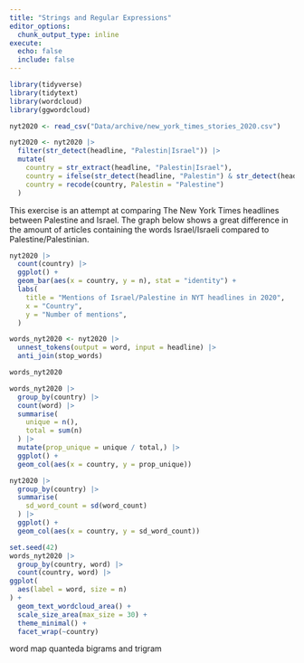 ```yaml
---
title: "Strings and Regular Expressions"
editor_options: 
  chunk_output_type: inline
execute:
  echo: false
  include: false
---
```


```r
library(tidyverse)
library(tidytext)
library(wordcloud)
library(ggwordcloud)
```

```r
nyt2020 <- read_csv("Data/archive/new_york_times_stories_2020.csv")

nyt2020 <- nyt2020 |> 
  filter(str_detect(headline, "Palestin|Israel")) |> 
  mutate(
    country = str_extract(headline, "Palestin|Israel"),
    country = ifelse(str_detect(headline, "Palestin") & str_detect(headline, "Israel"), "Both", country),
    country = recode(country, Palestin = "Palestine")
  )
```

This exercise is an attempt at comparing The New York Times headlines between Palestine and Israel. The graph below shows a great difference in the amount of articles containing the words Israel/Israeli compared to Palestine/Palestinian.

```r
nyt2020 |> 
  count(country) |> 
  ggplot() +
  geom_bar(aes(x = country, y = n), stat = "identity") +
  labs(
    title = "Mentions of Israel/Palestine in NYT headlines in 2020",
    x = "Country",
    y = "Number of mentions",
  ) 
```
```r
words_nyt2020 <- nyt2020 |> 
  unnest_tokens(output = word, input = headline) |> 
  anti_join(stop_words)

words_nyt2020
```

```r
words_nyt2020 |> 
  group_by(country) |> 
  count(word) |> 
  summarise(
    unique = n(),
    total = sum(n)
  ) |> 
  mutate(prop_unique = unique / total,) |> 
  ggplot() +
  geom_col(aes(x = country, y = prop_unique))
```


```r
nyt2020 |> 
  group_by(country) |> 
  summarise(
    sd_word_count = sd(word_count)
  ) |> 
  ggplot() +
  geom_col(aes(x = country, y = sd_word_count))
```

```r
set.seed(42)
words_nyt2020 |> 
  group_by(country, word) |> 
  count(country, word) |> 
ggplot(
  aes(label = word, size = n)
) +
  geom_text_wordcloud_area() +
  scale_size_area(max_size = 30) +
  theme_minimal() +
  facet_wrap(~country)
```


word map
quanteda
bigrams and trigram
